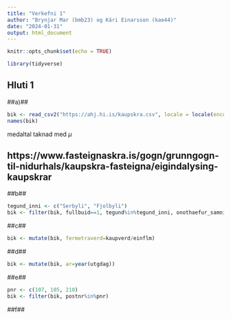 ```yaml
---
title: "Verkefni 1"
author: "Brynjar Mar (bmb23) og Kári Einarsson (kae44)"
date: "2024-01-31"
output: html_document
---
```


```r
knitr::opts_chunk$set(echo = TRUE)
```

```r
library(tidyverse)

```

## Hluti 1
##a)##
```r
bik <- read_csv2("https://ahj.hi.is/kaupskra.csv", locale = locale(encoding = "ISO8859-1"))
names(bik)
```
medaltal taknad med $\mu$

## https://www.fasteignaskra.is/gogn/grunngogn-til-nidurhals/kaupskra-fasteigna/eigindalysing-kaupskrar

##b##
```r
tegund_inni <- c("Serbyli", "Fjolbyli")
bik <- filter(bik, fullbuid==1, tegund%in%tegund_inni, onothaefur_samningur==0)
```



##c##
```r
bik <- mutate(bik, fermetraverd=kaupverd/einflm)
```

##d##
```r
bik <- mutate(bik, ar=year(utgdag))
```

##e##
```r
pnr <- c(107, 105, 210)
bik <- filter(bik, postnr%in%pnr)
```

##f##
```r

```

